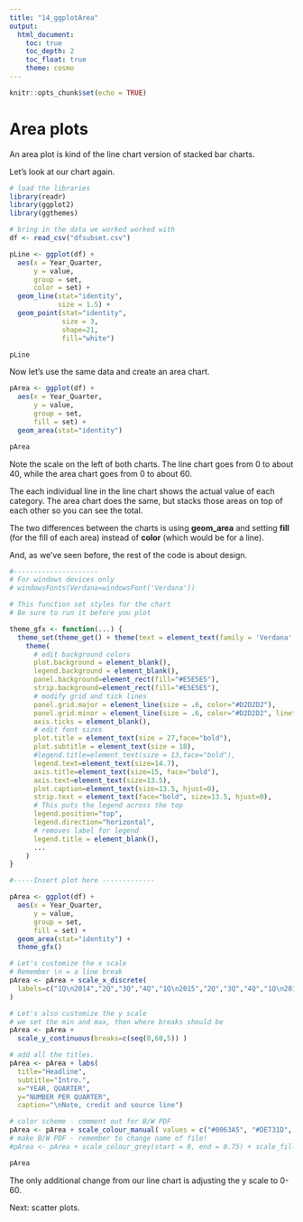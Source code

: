```yaml
---
title: "14_ggplotArea"
output:
  html_document: 
    toc: true
    toc_depth: 2
    toc_float: true
    theme: cosmo
---
```


```r
knitr::opts_chunk$set(echo = TRUE)
```

# Area plots

An area plot is kind of the line chart version of stacked bar charts. 

Let's look at our chart again.

```r

# load the libraries 
library(readr)
library(ggplot2)
library(ggthemes)

# bring in the data we worked worked with
df <- read_csv("dfsubset.csv")

pLine <- ggplot(df) +
  aes(x = Year_Quarter, 
      y = value, 
      group = set, 
      color = set) +
  geom_line(stat="identity", 
            size = 1.5) + 
  geom_point(stat="identity", 
             size = 3,
             shape=21,
             fill="white")

pLine

```

Now let's use the same data and create an area chart.

```r

pArea <- ggplot(df) +
  aes(x = Year_Quarter, 
      y = value, 
      group = set, 
      fill = set) +
  geom_area(stat="identity")

pArea

```

Note the scale on the left of both charts. The line chart goes from 0 to about 40, while the area chart goes from 0 to about 60.

The each individual line in the line chart shows the actual value of each category. The area chart does the same, but stacks those areas on top of each other so you can see the total.

The two differences between the charts is using __geom_area__ and setting __fill__ (for the fill of each area) instead of __color__ (which would be for a line).

And, as we've seen before, the rest of the code is about design.

```r

#---------------------
# For windows devices only
# windowsFonts(Verdana=windowsFont('Verdana'))

# This function set styles for the chart
# Be sure to run it before you plot

theme_gfx <- function(...) {
  theme_set(theme_get() + theme(text = element_text(family = 'Verdana', size= 12, lineheight=0.9))) + 
    theme(
      # edit background colors
      plot.background = element_blank(),
      legend.background = element_blank(),
      panel.background=element_rect(fill="#E5E5E5"),
      strip.background=element_rect(fill="#E5E5E5"),
      # modify grid and tick lines
      panel.grid.major = element_line(size = .6, color="#D2D2D2"),
      panel.grid.minor = element_line(size = .6, color="#D2D2D2", linetype = "dashed"),
      axis.ticks = element_blank(),
      # edit font sizes
      plot.title = element_text(size = 27,face="bold"),
      plot.subtitle = element_text(size = 18),
      #legend.title=element_text(size = 13,face="bold"),
      legend.text=element_text(size=14.7),
      axis.title=element_text(size=15, face="bold"),
      axis.text=element_text(size=13.5),
      plot.caption=element_text(size=13.5, hjust=0),
      strip.text = element_text(face="bold", size=13.5, hjust=0),
      # This puts the legend across the top
      legend.position="top", 
      legend.direction="horizontal",
      # removes label for legend
      legend.title = element_blank(),
      ...
    )
}

#-----Insert plot here -------------

pArea <- ggplot(df) +
  aes(x = Year_Quarter, 
      y = value, 
      group = set, 
      fill = set) +
  geom_area(stat="identity") + 
  theme_gfx()

# Let's customize the x scale
# Remember \n = a line break
pArea <- pArea + scale_x_discrete(
  labels=c("1Q\n2014","2Q","3Q","4Q","1Q\n2015","2Q","3Q","4Q","1Q\n2016","2Q","3Q","4Q")
)

# Let's also customize the y scale
# we set the min and max, then where breaks should be
pArea <- pArea + 
  scale_y_continuous(breaks=c(seq(0,60,5)) )

# add all the titles.
pArea <- pArea + labs(
  title="Headline", 
  subtitle="Intro.",
  x="YEAR, QUARTER", 
  y="NUMBER PER QUARTER",
  caption="\nNote, credit and source line")

# color scheme - comment out for B/W PDF
pArea <- pArea + scale_colour_manual( values = c("#0063A5", "#DE731D", "#009964", "#DA2128", "#6F2C91") ) + scale_fill_manual( values = c("#0063A5", "#DE731D", "#009964", "#DA2128", "#6F2C91") )
# make B/W PDF - remember to change name of file!
#pArea <- pArea + scale_colour_grey(start = 0, end = 0.75) + scale_fill_grey(start = 0, end = 0.75)

pArea

```

The only additional change from our line chart is adjusting the y scale to 0-60.

Next: scatter plots.





